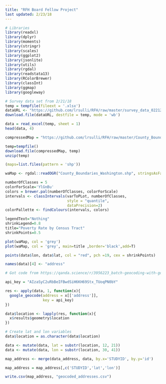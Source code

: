 ```yaml
---
title: "RFH Board Fellow Project"
last updated: 2/23/18
---
```


```r
# Libraries
library(readxl)
library(dplyr)
library(moments)
library(stringr)
library(scales)
library(ggplot2)
library(jsonlite)
library(utils)
library(rgdal)
library(readstata13)
library(RColorBrewer)
library(classInt)
library(ggmap)
library(googleway)
```

```r
# Survey data set from 2/21/18
temp = tempfile(fileext = '.xlsx')
dataURL <- "https://github.com/lrsulli/RFH/raw/master/survey_data_02212018.xlsx"
download.file(dataURL, destfile = temp, mode = 'wb')

data = read_excel(temp, sheet = 1)
head(data, 4)
```

```r
compressedMap = "https://github.com/lrsulli/RFH/raw/master/County_Boundaries_Washington.zip"
```

```r
temp=tempfile()
download.file(compressedMap, temp)
unzip(temp)
```

```r
(maps=list.files(pattern = 'shp'))
```

```r
waMap <- rgdal::readOGR("County_Boundaries_Washington.shp", stringsAsFactors=F)
```



```r
numberOfClasses = 5
colorForScale='YlGnBu'
colors = brewer.pal(numberOfClasses, colorForScale)
intervals <- classIntervals(varToPLot, numberOfClasses, 
                            style = "quantile",
                            dataPrecision=2)
colorPallette <- findColours(intervals, colors)
```


```r
legendText="Nothing"
shrinkLegend=0.8
title="Poverty Rate by Census Tract"
shrinkPoints=0.5

plot(waMap, col = 'grey')
plot(waMap, col = 'grey', main=title ,border='black',add=T)

points(data$lon, data$lat, col = "red", pch =19, cex = shrinkPoints)
```


```r
names(data)[4] <- "address"

# Got code from https://qanda.science/r/3956223_batch-geocoding-with-googleway-r-how-to.jsp

api_key = "AIzaSyC2uRbBeIFBwdSiH6KH69Stx_TUoqPN0bY"

res <- apply(data, 1, function(x){
  google_geocode(address = x[['address']],
                 key = api_key)
})

data$location <- lapply(res, function(x){
  x$results$geometry$location
})

# Create lat and lon variables
data$location = as.character(data$location)

data <- mutate(data, lat = substr(location, 12, 21))
data <- mutate(data, lon = substr(location, 30, 41))

map_address <- merge(data_address, data, by.x='STUDYID', by.y='id')

map_address = map_address[,c('STUDYID','lat','lon')]

write.csv(map_address, "geocoded_addresses.csv")
```